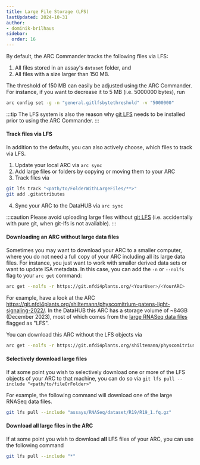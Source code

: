 ```yaml
---
title: Large File Storage (LFS)
lastUpdated: 2024-10-31
author:
- dominik-brilhaus
sidebar:
  order: 16
---
```



By default, the ARC Commander tracks the following files via LFS:
  
  1. All files stored in an assay's `dataset` folder, and
  2. All files with a size larger than 150 MB.

The threshold of 150 MB can easily be adjusted using the ARC Commander. For instance, if you want to decrease it to 5 MB (i.e. 5000000 bytes), run

```bash
arc config set -g -n "general.gitlfsbytethreshold" -v "5000000"
```

:::tip
The LFS system is also the reason why [git LFS](https://git-lfs.github.com/) needs to be installed prior to using the ARC Commander.
:::

#### Track files via LFS

In addition to the defaults, you can also actively choose, which files to track via LFS.

1. Update your local ARC via `arc sync`
2. Add large files or folders by copying or moving them to your ARC
3. Track files via

```bash
git lfs track "<path/to/FolderWithLargeFiles/**>"
git add .gitattributes
```

4. Sync your ARC to the DataHUB via `arc sync`


:::caution
Please avoid uploading large files without [git LFS](https://git-lfs.github.com/) (i.e. accidentally with pure git, when git-lfs is not available).
:::

#### Downloading an ARC without large data files

Sometimes you may want to download your ARC to a smaller computer, where you do not need a full copy of your ARC including all its large data files. For instance, you just want to work with smaller derived data sets or want to update ISA metadata. 
In this case, you can add the `-n` or `--nolfs` flag to your `arc get` command: 

```bash
arc get --nolfs -r https://git.nfdi4plants.org/<YourUser>/<YourARC>
```

For example, have a look at the ARC https://git.nfdi4plants.org/shiltemann/physcomitrium-patens-light-signaling-2022/. 
In the DataHUB this ARC has a storage volume of ~84GB (December 2023), most of which comes from the [large RNASeq data files](https://git.nfdi4plants.org/shiltemann/physcomitrium-patens-light-signaling-2022/-/tree/main/assays/RNASeq/dataset) flagged as "LFS".

You can download this ARC without the LFS objects via

```bash
arc get --nolfs -r https://git.nfdi4plants.org/shiltemann/physcomitrium-patens-light-signaling-2022/
```

#### Selectively download large files

If at some point you wish to selectively download one or more of the LFS objects of your ARC to that machine, you can do so via `git lfs pull --include "<path/to/fileOrFolder>"`

For example, the following command will download one of the large RNASeq data files.

```bash
git lfs pull --include "assays/RNASeq/dataset/R19/R19_1.fq.gz"
```

#### Download all large files in the ARC

If at some point you wish to download **all** LFS files of your ARC, you can use the following command

```bash
git lfs pull --include "*"
```